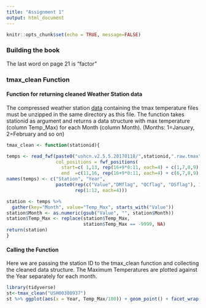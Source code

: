 ```yaml
---
title: "Assignment 1"
output: html_document
---
```


```r
knitr::opts_chunk$set(echo = TRUE, message=FALSE)
```

### Building the book

The last word on page 21 is "factor"

### tmax_clean Function

#### Function for returning cleaned Weather Station data

The compressed weather station [data](https://www1.ncdc.noaa.gov/pub/data/ushcn/v2.5/) containing the tmax temperature files must be unzipped in the same directory as this file. The function takes stationid as argument and returns a data structure with max temperature (column Temp_Max) for each Month (column Month). (Months: 1=January, 2=February and so on)

```r
tmax_clean <- function(stationid){

temps <- read_fwf(paste0("ushcn.v2.5.5.20170118/",stationid,".raw.tmax"),
                  col_positions = fwf_positions(
                    start=c( 1,13, rep(16+9*0:11, each=4) + c(1,7,8,9)), 
                    end  =c(11,16, rep(16+9*0:11, each=4) + c(6,7,8,9))))
names(temps) <- c("Station", "Year", 
                  paste0(rep(c("Value","DMflag", "QCflag", "DSflag"), 12), 
                         rep(1:12, each=4)))

station <- temps %>% 
  gather(key="Month", value="Temp_Max", starts_with("Value"))
station$Month <- as.numeric(gsub("Value", "", station$Month))
station$Temp_Max <- replace(station$Temp_Max, 
                            station$Temp_Max == -9999, NA)
return(station)
}
```

#### Calling the Function
Here we are passing the station ID to the tmax_clean function and collecting the cleaned data structure. The Maximum Temperatures are plotted against the Year separately for each month.
```r
library(tidyverse)
st<-tmax_clean("USH00300937")
st %>% ggplot(aes(x = Year, Temp_Max/100)) + geom_point() + facet_wrap(~Month, nrow=2)
```

